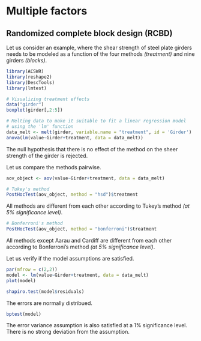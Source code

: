 # Multiple factors

## Randomized complete block design (RCBD)

Let us consider an example, where the shear strength of steel plate girders needs to be modeled as a function of the four methods *(treatment)* and nine girders *(blocks)*.

```r
library(ACSWR)
library(reshape2)
library(DescTools)
library(lmtest)

# Visualizing treatment effects
data("girder")
boxplot(girder[,2:5])

# Melting data to make it suitable to fit a linear regression model
# using the 'lm' function
data_melt <- melt(girder, variable.name = "treatment", id = 'Girder')
anova(lm(value~Girder+treatment, data = data_melt))
```

The null hypothesis that there is no effect of the method on the sheer strength of the girder is rejected.

Let us compare the methods pairwise.

```r
aov_object <- aov(value~Girder+treatment, data = data_melt)

# Tukey's method
PostHocTest(aov_object, method = "hsd")$treatment
```

All methods are different from each other according to Tukey's method *(at 5\% significance level)*.


```r
# Bonferroni's method
PostHocTest(aov_object, method = "bonferroni")$treatment
```

All methods except Aarau and Cardiff are different from each other according to Bonferroni's method *(at 5\% significance level)*. 

Let us verify if the model assumptions are satisfied.

```r
par(mfrow = c(2,2))
model <- lm(value~Girder+treatment, data = data_melt)
plot(model)
```


```r
shapiro.test(model$residuals)
```

The errors are normally distribued.

```r
bptest(model)
```

The error variance assumption is also satisfied at a 1\% significance level. There is no strong deviation from the assumption.